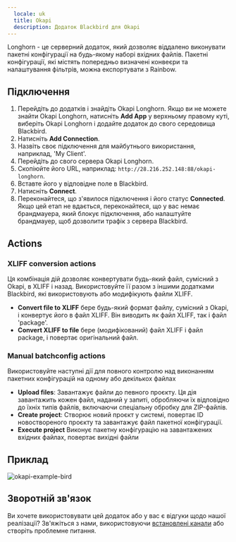 ```yaml
---
  locale: uk
  title: Okapi
  description: Додаток Blackbird для Okapi
---
```


<LinkCard title="View on Github" target="_blank" href="https://github.com/bb-io/Okapi" icon="github" />

Longhorn - це серверний додаток, який дозволяє віддалено виконувати пакетні конфігурації на будь-якому наборі вхідних файлів. Пакетні конфігурації, які містять попередньо визначені конвеєри та налаштування фільтрів, можна експортувати з Rainbow.

## Підключення

1. Перейдіть до додатків і знайдіть Okapi Longhorn. Якщо ви не можете знайти Okapi Longhorn, натисніть **Add App** у верхньому правому куті, виберіть Okapi Longhorn і додайте додаток до свого середовища Blackbird.
2. Натисніть **Add Connection**.
3. Назвіть своє підключення для майбутнього використання, наприклад, 'My Client'.
4. Перейдіть до свого сервера Okapi Longhorn.
5. Скопіюйте його URL, наприклад: `http://28.216.252.148:88/okapi-longhorn`.
6. Вставте його у відповідне поле в Blackbird.
7. Натисніть **Connect**.
8. Переконайтеся, що з'явилося підключення і його статус **Connected**. Якщо цей етап не вдається, переконайтеся, що у вас немає брандмауера, який блокує підключення, або налаштуйте брандмауер, щоб дозволити трафік з сервера Blackbird.

## Actions

### XLIFF conversion actions

Ця комбінація дій дозволяє конвертувати будь-який файл, сумісний з Okapi, в XLIFF і назад. Використовуйте її разом з іншими додатками Blackbird, які використовують або модифікують файли XLIFF.

- **Convert file to XLIFF** бере будь-який формат файлу, сумісний з Okapi, і конвертує його в файл XLIFF. Він виводить як файл XLIFF, так і файл 'package'.
- **Convert XLIFF to file** бере (модифікований) файл XLIFF і файл package, і повертає оригінальний файл.

### Manual batchconfig actions

Використовуйте наступні дії для повного контролю над виконанням пакетних конфігурацій на одному або декількох файлах

- **Upload files**: Завантажує файли до певного проєкту. Ця дія завантажить кожен файл, наданий у запиті, обробляючи їх відповідно до їхніх типів файлів, включаючи спеціальну обробку для ZIP-файлів.
- **Create project**: Створює новий проєкт у системі, повертає ID новоствореного проєкту та завантажує файл пакетної конфігурації.
- **Execute project** Виконує пакетну конфігурацію на завантажених вхідних файлах, повертає вихідні файли

## Приклад

![okapi-example-bird](https://raw.githubusercontent.com/bb-io/Okapi/main/image/README/okapi-example-bird.png)

## Зворотній зв'язок

Ви хочете використовувати цей додаток або у вас є відгуки щодо нашої реалізації? Зв'яжіться з нами, використовуючи [встановлені канали](https://www.blackbird.io/) або створіть проблемне питання.
